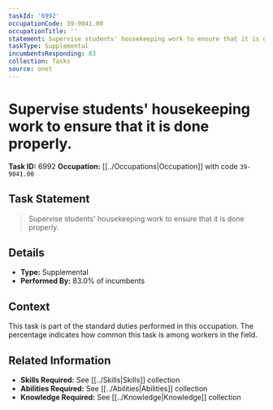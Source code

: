 ```yaml
---
taskId: '6992'
occupationCode: 39-9041.00
occupationTitle: ''
statement: Supervise students' housekeeping work to ensure that it is done properly.
taskType: Supplemental
incumbentsResponding: 83
collection: Tasks
source: onet
---
```

# Supervise students' housekeeping work to ensure that it is done properly.

**Task ID:** 6992
**Occupation:** [[../Occupations|Occupation]] with code `39-9041.00`

## Task Statement

> Supervise students' housekeeping work to ensure that it is done properly.

## Details

- **Type:** Supplemental
- **Performed By:** 83.0% of incumbents

## Context

This task is part of the standard duties performed in this occupation. The percentage indicates how common this task is among workers in the field.

## Related Information

- **Skills Required:** See [[../Skills|Skills]] collection
- **Abilities Required:** See [[../Abilities|Abilities]] collection
- **Knowledge Required:** See [[../Knowledge|Knowledge]] collection
